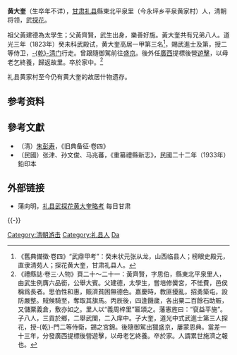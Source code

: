 '''黄大奎'''（生卒年不详），[[甘肃|甘肃]][[礼县|礼县]]縣東北平泉里（今永坪乡平泉黄家村）人，清朝将领，武[[探花|探花]]。

祖父黃建德為太學生；父黃齊賢，武生出身，樂善好施。黃大奎共有兄弟八人。道光三年（1823年）癸未科武殿试，黄大奎高居一甲第三名<ref>《舊典備徵·卷四》“武鼎甲考”：癸未状元张从龙，山西临县人；榜眼史殿元，直隶清苑人；探花黄大奎，甘肃礼县人。</ref>，賜武進士及第，授二等侍卫，[[乾清门|-{乾}-清门]]行走。曾跟隨御駕前往[[盛京|盛京]]。後外任[[廣西|廣西]]提標後營[[遊擊|遊擊]]，以母老乞終養，歸返故里。卒於家中。<ref>《禮縣誌·卷三·人物》頁二十～二十一：黃齊賢，字思伯，縣東北平泉里人，由武生例膺六品銜，公舉大賓。父建德，太學生，嘗培修黌宮，不恡費，邑侯稱爲長者。思伯性和惠，賑濟貧困無德色。嘉慶時，教匪擾亂，招勇築屯，設防嚴整。賊候騎至，奪取其旗馬。丙辰後，四逢饑歲，各出粟二百餘石助賑，又儲粟義倉，敷亦如之。里人以“義周梓里”匾頌之。藩憲旌曰：“裒益平施”。子八人，三貢於鄉，二舉武闈，二入庠中。子大奎，道光中式武進士第三人探花，授-{乾}-門二等侍衛，錫之宮錦。後隨御駕出獵盛京，屢蒙恩典。當差一十三年，分發廣西提標後營遊擊，以母老乞終養。卒於家。人謂累世施濟之報也。</ref>

礼县黄家村至今仍有黄大奎的故居什物遗存。

==参考资料==
{{reflist}}

==參考文獻==
*（清）[[朱彭寿|朱彭寿]]，《旧典备征·卷四》
*（民國）张津、孙文俊、马兆蕃，《重纂禮縣新志》，民國二十二年（1933年）鉛印本

==外部链接==
*蒲向明，[http://www.lxzc.gov.cn/zhuanti/Print.asp?ArticleID=11594 礼县武探花黄大奎略考]{{Dead link|date=2018年6月 |bot=InternetArchiveBot |fix-attempted=no }} 每日甘肃

{{-}}
{{道光三年癸未科武殿試金榜}}
{{DEFAULTSORT:Huang黄}}
[[Category:清朝游击|Category:清朝游击]]
[[Category:礼县人|Category:礼县人]]
[[Category:黄姓|Da]]